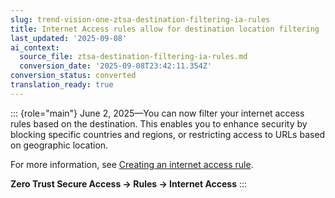 ```yaml
---
slug: trend-vision-one-ztsa-destination-filtering-ia-rules
title: Internet Access rules allow for destination location filtering
last_updated: '2025-09-08'
ai_context:
  source_file: ztsa-destination-filtering-ia-rules.md
  conversion_date: '2025-09-08T23:42:11.354Z'
conversion_status: converted
translation_ready: true
---
```


::: {role="main"}
June 2, 2025—You can now filter your internet access rules based on the destination. This enables you to enhance security by blocking specific countries and regions, or restricting access to URLs based on geographic location.

For more information, see [Creating an internet access rule](create-internet-access-rule.mdx).

**Zero Trust Secure Access → Rules → Internet Access**
:::
